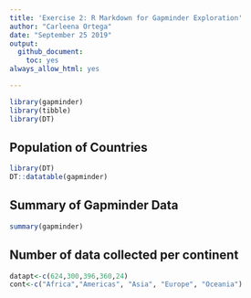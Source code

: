 ```yaml
---
title: 'Exercise 2: R Markdown for Gapminder Exploration'
author: "Carleena Ortega"
date: "September 25 2019"
output: 
  github_document:
    toc: yes
always_allow_html: yes

---
```


```r
library(gapminder)
library(tibble)
library(DT)
```

## Population of Countries

```r
library(DT)
DT::datatable(gapminder)
```

## Summary of Gapminder Data

```r
summary(gapminder)
```

## Number of data collected per continent
<!--from summary we can find the number of entries per continent and we can use this to make vectors -->
```r
datapt<-c(624,300,396,360,24)
cont<-c("Africa","Americas", "Asia", "Europe", "Oceania")
```

<!--plot(cont,datapt)-->